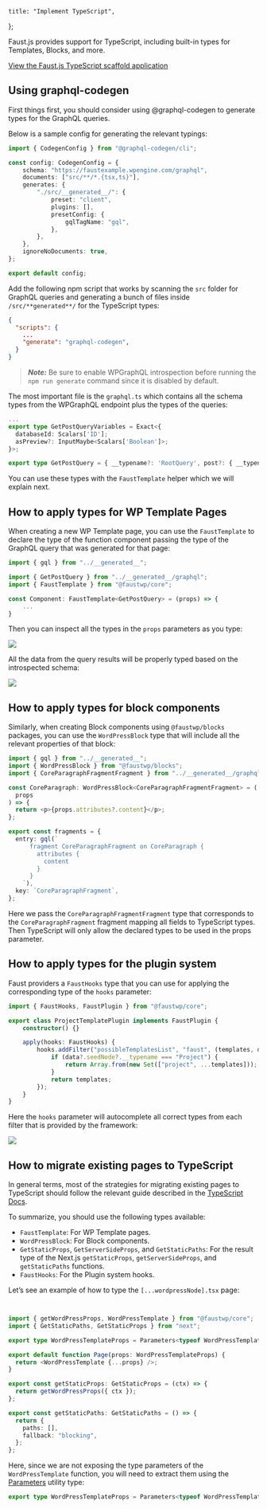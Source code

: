 	title: "Implement TypeScript",
};

Faust.js provides support for TypeScript, including built-in types for Templates, Blocks, and more.

[View the Faust.js TypeScript scaffold application](https://github.com/wpengine/faust-scaffold-ts)

## Using graphql-codegen

First things first, you should consider using @graphql-codegen to generate types for the GraphQL queries.

Below is a sample config for generating the relevant typings:

```ts title="codegen.ts"
import { CodegenConfig } from "@graphql-codegen/cli";

const config: CodegenConfig = {
	schema: "https://faustexample.wpengine.com/graphql",
	documents: ["src/**/*.{tsx,ts}"],
	generates: {
		"./src/__generated__/": {
			preset: "client",
			plugins: [],
			presetConfig: {
				gqlTagName: "gql",
			},
		},
	},
	ignoreNoDocuments: true,
};

export default config;
```

Add the following npm script that works by scanning the `src` folder for GraphQL queries and generating a bunch of files inside `/src/**generated**/` for the TypeScript types:

```json title="package.json"
{
  "scripts": {
    ...
    "generate": "graphql-codegen",
  }
}
```

> **_Note:_** Be sure to enable WPGraphQL introspection before running the `npm run generate` command since it is disabled by default.

The most important file is the `graphql.ts` which contains all the schema types from the WPGraphQL endpoint plus the types of the queries:

```ts title="/src/__generated__/graphql.ts"
...
export type GetPostQueryVariables = Exact<{
  databaseId: Scalars['ID'];
  asPreview?: InputMaybe<Scalars['Boolean']>;
}>;

export type GetPostQuery = { __typename?: 'RootQuery', post?: { __typename?: 'Post', title?: string | null, content?: string | null, date?: string | null, author?: { __typename?: 'NodeWithAuthorToUserConnectionEdge', node: { __typename?: 'User', name?: string | null } } | null } | null, generalSettings?: { __typename?: 'GeneralSettings', title?: string | null, description?: string | null } | null, primaryMenuItems?: { __typename?: 'RootQueryToMenuItemConnection', nodes: Array<{ __typename?: 'MenuItem', id: string, uri?: string | null, path?: string | null, label?: string | null, parentId?: string | null, cssClasses?: Array<string | null> | null, menu?: { __typename?: 'MenuItemToMenuConnectionEdge', node: { __typename?: 'Menu', name?: string | null } } | null }> } | null };
```

You can use these types with the `FaustTemplate` helper which we will explain next.

## How to apply types for WP Template Pages

When creating a new WP Template page, you can use the `FaustTemplate` to declare the type of the function component passing the type of the GraphQL query that was generated for that page:

```ts title="src/wp-templates/single.tsx"
import { gql } from "../__generated__";

import { GetPostQuery } from "../__generated__/graphql";
import { FaustTemplate } from "@faustwp/core";

const Component: FaustTemplate<GetPostQuery> = (props) => {
    ...
}
```

Then you can inspect all the types in the `props` parameters as you type:

![](./images/ts-image-one.png)

All the data from the query results will be properly typed based on the introspected schema:

![](./images/ts-image-two.png)

## How to apply types for block components

Similarly, when creating Block components using `@faustwp/blocks` packages, you can use the `WordPressBlock` type that will include all the relevant properties of that block:

```ts title="src/wp-blocks/CoreParagraph.tsx"
import { gql } from "../__generated__";
import { WordPressBlock } from "@faustwp/blocks";
import { CoreParagraphFragmentFragment } from "../__generated__/graphql";

const CoreParagraph: WordPressBlock<CoreParagraphFragmentFragment> = (
  props
) => {
  return <p>{props.attributes?.content}</p>;
};

export const fragments = {
  entry: gql(`
      fragment CoreParagraphFragment on CoreParagraph {
        attributes {
          content
        }
      }
    `),
  key: `CoreParagraphFragment`,
};
```

Here we pass the `CoreParagraphFragmentFragment` type that corresponds to the `CoreParagraphFragment` fragment mapping all fields to TypeScript types. Then TypeScript will only allow the declared types to be used in the props parameter.

## How to apply types for the plugin system

Faust providers a `FaustHooks` type that you can use for applying the corresponding type of the `hooks` parameter:

```ts title="src/plugins/ProjectTemplatePlugin.ts"
import { FaustHooks, FaustPlugin } from "@faustwp/core";

export class ProjectTemplatePlugin implements FaustPlugin {
	constructor() {}

	apply(hooks: FaustHooks) {
		hooks.addFilter("possibleTemplatesList", "faust", (templates, data) => {
			if (data?.seedNode?.__typename === "Project") {
				return Array.from(new Set(["project", ...templates]));
			}
			return templates;
		});
	}
}
```

Here the `hooks` parameter will autocomplete all correct types from each filter that is provided by the framework:

![](./images/typescript-fausthooks-type.png)

## How to migrate existing pages to TypeScript

In general terms, most of the strategies for migrating existing pages to TypeScript should follow the relevant guide described in the [TypeScript Docs](https://www.typescriptlang.org/docs/).

To summarize, you should use the following types available:

- `FaustTemplate`: For WP Template pages.
- `WordPressBlock`: For Block components.
- `GetStaticProps`, `GetServerSideProps`, and `GetStaticPaths`: For the result type of the Next.js `getStaticProps`, `getServerSideProps`, and `getStaticPaths` functions.
- `FaustHooks`: For the Plugin system hooks.

Let’s see an example of how to type the `[...wordpressNode].tsx` page:

```ts title=" src/pages/[...wordpressNode].tsx"


import { getWordPressProps, WordPressTemplate } from "@faustwp/core";
import { GetStaticPaths, GetStaticProps } from "next";

export type WordPressTemplateProps = Parameters<typeof WordPressTemplate>[0];

export default function Page(props: WordPressTemplateProps) {
  return <WordPressTemplate {...props} />;
}

export const getStaticProps: GetStaticProps = (ctx) => {
  return getWordPressProps({ ctx });
};

export const getStaticPaths: GetStaticPaths = () => {
  return {
    paths: [],
    fallback: "blocking",
  };
};
```

Here, since we are not exposing the type parameters of the `WordPressTemplate` function, you will need to extract them using the [Parameters](https://www.typescriptlang.org/docs/handbook/utility-types.html#parameterstype) utility type:

```ts title="[...wordpressNode].tsx"
export type WordPressTemplateProps = Parameters<typeof WordPressTemplate>[0];
```
